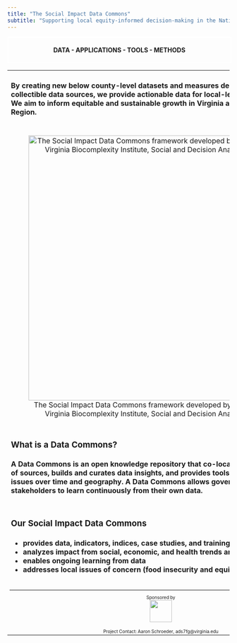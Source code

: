 ```yaml
---
title: "The Social Impact Data Commons"
subtitle: "Supporting local equity-informed decision-making in the National Capital Region"
---
```


<div style="margin: auto; width: 100%; text-align: center; border: 2px solid white;">
<h4><strong>DATA - APPLICATIONS - TOOLS - METHODS</strong></h4>
</div>

<table>
  <tr>
    <td>
    <h4>By creating new <b>below county-level datasets and measures</b> derived from publicly collectible data sources, we provide <b>actionable data for local-level decision-making</b>. We aim to <b>inform equitable and sustainable growth</b> in Virginia and the National Capital Region.</h4>
    </td>
  </tr>
  <tr>
    <td style="text-align: center;">
    ![The Social Impact Data Commons framework developed by the University of Virginia Biocomplexity Institute, Social and Decision Analytics Division](img/index-sdc-3.png){width="600px"}
    </td>
  </tr>
  <tr>
    <td>
    <h3>What is a Data Commons?</h3>
    <h4>A Data Commons is an open knowledge repository that **co-locates** data from a variety of sources, builds and **curates data insights**, and provides tools designed to track issues over time and geography. A Data Commons allows governments and key stakeholders to learn continuously from their own data.</h4>
    </td>
  </tr>
  <tr>
    <td>
    <h3>Our Social Impact Data Commons</h3>
<h4>
-   provides data, indicators, indices, case studies, and training
-   analyzes impact from social, economic, and health trends and major events
-   enables ongoing learning from data
-   addresses local issues of concern (food insecurity and equity, for example)
</h4>
    </td>
  </tr>
  <tr>
    <td style="text-align:center; font-size:10px;">
    <hr />
    Sponsored by<br />
    <img src="img/partners-mclogo.png" height="50px">
    </td>
  </tr>
  <tr>
    <td style="text-align:center; font-size:10px; padding-top: 12px;">
    Project Contact: Aaron Schroeder, ads7fg@virginia.edu
    </td>
  </tr>
</table>


